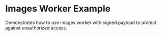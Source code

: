 
# Images Worker Example

Demonstrates how to use images worker with signed payload to protect against unauthorized access.

<StackblitzLink
  entrypointFile="app/examples/new-api-images-worker/page.tsx"
  browserPath="/examples/new-api-images-worker"
/>
